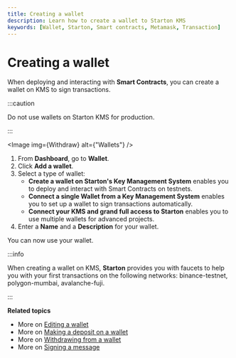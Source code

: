 ```yaml
---
title: Creating a wallet
description: Learn how to create a wallet to Starton KMS
keywords: [Wallet, Starton, Smart contracts, Metamask, Transaction]
---
```



# Creating a wallet

When deploying and interacting with **Smart Contracts**, you can create a wallet on KMS to sign transactions.

:::caution

Do not use wallets on Starton KMS for production.

:::

<Image img={Withdraw} alt={"Wallets"} />

1. From **Dashboard**, go to **Wallet**.
1. Click **Add a wallet**.
1. Select a type of wallet:
    - **Create a wallet on Starton's Key Management System** enables you to deploy and interact with Smart Contracts on testnets.
    - **Connect a single Wallet from a Key Management System** enables you to set up a wallet to sign transactions automatically.
    - **Connect your KMS and grand full access to Starton** enables you to use multiple wallets for advanced projects.
1. Enter a **Name** and a **Description** for your wallet.

You can now use your wallet.

:::info

When creating a wallet on KMS, **Starton** provides you with faucets to help you with your first transactions on the following networks: binance-testnet, polygon-mumbai, avalanche-fuji.

:::

**Related topics**

-   More on [Editing a wallet](editing-a-wallet.mdx)
-   More on [Making a deposit on a wallet](deposit-on-wallet.mdx)
-   More on [Withdrawing from a wallet](withdraw.mdx)
-   More on [Signing a message](message-signing.mdx)
